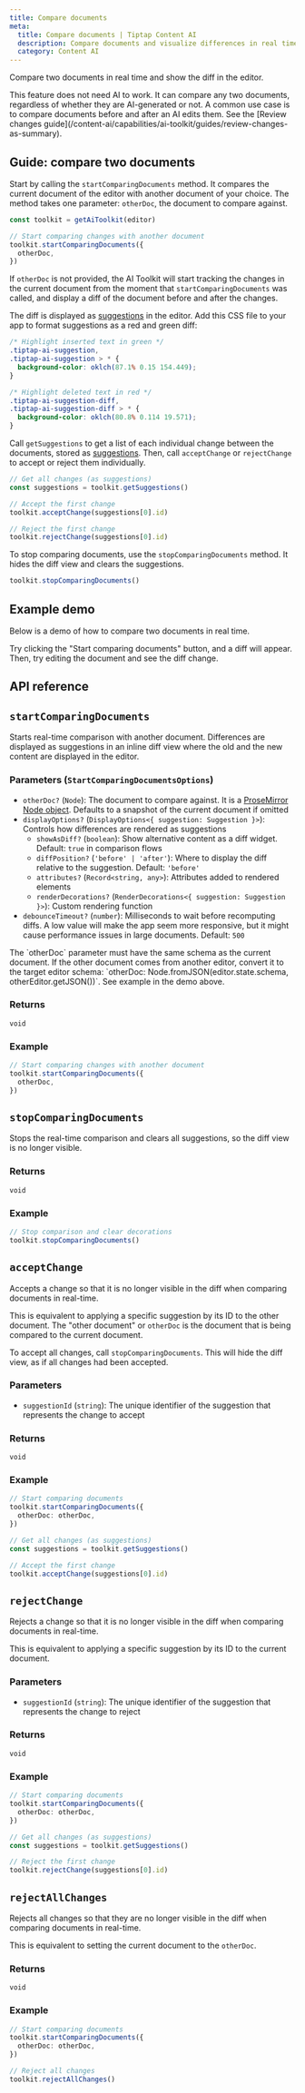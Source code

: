 ```yaml
---
title: Compare documents
meta:
  title: Compare documents | Tiptap Content AI
  description: Compare documents and visualize differences in real time.
  category: Content AI
---
```



Compare two documents in real time and show the diff in the editor.

<CodeDemo
  isPro
  isLarge
  path="/Extensions/AiToolkitCompareDocuments"
  src="https://deploy-preview-405--tiptap-pro.netlify.app/src/Extensions/AiToolkitCompareDocuments/React/"
/>

<Callout title="Works in non-AI use cases">
  This feature does not need AI to work. It can compare any two documents, regardless of whether
  they are AI-generated or not. A common use case is to compare documents before and after an AI
  edits them. See the [Review changes
  guide](/content-ai/capabilities/ai-toolkit/guides/review-changes-as-summary).
</Callout>

## Guide: compare two documents

Start by calling the `startComparingDocuments` method. It compares the current document of the editor with another document of your choice. The method takes one parameter: `otherDoc`, the document to compare against.

```ts
const toolkit = getAiToolkit(editor)

// Start comparing changes with another document
toolkit.startComparingDocuments({
  otherDoc,
})
```

If `otherDoc` is not provided, the AI Toolkit will start tracking the changes in the current document from the moment that `startComparingDocuments` was called, and display a diff of the document before and after the changes.

The diff is displayed as [suggestions](/content-ai/capabilities/ai-toolkit/primitives/display-suggestions) in the editor. Add this CSS file to your app to format suggestions as a red and green diff:

```css
/* Highlight inserted text in green */
.tiptap-ai-suggestion,
.tiptap-ai-suggestion > * {
  background-color: oklch(87.1% 0.15 154.449);
}

/* Highlight deleted text in red */
.tiptap-ai-suggestion-diff,
.tiptap-ai-suggestion-diff > * {
  background-color: oklch(80.8% 0.114 19.571);
}
```

Call `getSuggestions` to get a list of each individual change between the documents, stored as [suggestions](/content-ai/capabilities/ai-toolkit/primitives/display-suggestions). Then, call `acceptChange` or `rejectChange` to accept or reject them individually.

```ts
// Get all changes (as suggestions)
const suggestions = toolkit.getSuggestions()

// Accept the first change
toolkit.acceptChange(suggestions[0].id)

// Reject the first change
toolkit.rejectChange(suggestions[0].id)
```

To stop comparing documents, use the `stopComparingDocuments` method. It hides the diff view and clears the suggestions.

```ts
toolkit.stopComparingDocuments()
```

## Example demo

Below is a demo of how to compare two documents in real time.

<CodeDemo
  isPro
  isLarge
  path="/Extensions/AiToolkitCompareDocuments"
  src="https://deploy-preview-405--tiptap-pro.netlify.app/preview/Extensions/AiToolkitCompareDocuments"
/>

Try clicking the "Start comparing documents" button, and a diff will appear. Then, try editing the document and see the diff change.

## API reference

## `startComparingDocuments`

Starts real-time comparison with another document. Differences are displayed as suggestions in an inline diff view where the old and the new content are displayed in the editor.

### Parameters (`StartComparingDocumentsOptions`)

- `otherDoc?` (`Node`): The document to compare against. It is a [ProseMirror Node object](https://prosemirror.net/docs/ref/#model.Node). Defaults to a snapshot of the current document if omitted
- `displayOptions?` (`DisplayOptions<{ suggestion: Suggestion }>`): Controls how differences are rendered as suggestions
  - `showAsDiff?` (`boolean`): Show alternative content as a diff widget. Default: `true` in comparison flows
  - `diffPosition?` (`'before' | 'after'`): Where to display the diff relative to the suggestion. Default: `'before'`
  - `attributes?` (`Record<string, any>`): Attributes added to rendered elements
  - `renderDecorations?` (`RenderDecorations<{ suggestion: Suggestion }>`): Custom rendering function
- `debounceTimeout?` (`number`): Milliseconds to wait before recomputing diffs. A low value will make the app seem more responsive, but it might cause performance issues in large documents. Default: `500`

<Callout title="Schema issue" variant="warning">
  The `otherDoc` parameter must have the same schema as the current document. If the other document
  comes from another editor, convert it to the target editor schema: `otherDoc:
  Node.fromJSON(editor.state.schema, otherEditor.getJSON())`. See example in the demo above.
</Callout>

### Returns

`void`

### Example

```ts
// Start comparing changes with another document
toolkit.startComparingDocuments({
  otherDoc,
})
```

## `stopComparingDocuments`

Stops the real-time comparison and clears all suggestions, so the diff view is no longer visible.

### Returns

`void`

### Example

```ts
// Stop comparison and clear decorations
toolkit.stopComparingDocuments()
```

## `acceptChange`

Accepts a change so that it is no longer visible in the diff when comparing documents in real-time.

This is equivalent to applying a specific suggestion by its ID to the other document. The "other document" or `otherDoc` is the document that is being compared to the current document.

To accept all changes, call `stopComparingDocuments`. This will hide the diff view, as if all changes had been accepted.

### Parameters

- `suggestionId` (`string`): The unique identifier of the suggestion that represents the change to accept

### Returns

`void`

### Example

```ts
// Start comparing documents
toolkit.startComparingDocuments({
  otherDoc: otherDoc,
})

// Get all changes (as suggestions)
const suggestions = toolkit.getSuggestions()

// Accept the first change
toolkit.acceptChange(suggestions[0].id)
```

## `rejectChange`

Rejects a change so that it is no longer visible in the diff when comparing documents in real-time.

This is equivalent to applying a specific suggestion by its ID to the current document.

### Parameters

- `suggestionId` (`string`): The unique identifier of the suggestion that represents the change to reject

### Returns

`void`

### Example

```ts
// Start comparing documents
toolkit.startComparingDocuments({
  otherDoc: otherDoc,
})

// Get all changes (as suggestions)
const suggestions = toolkit.getSuggestions()

// Reject the first change
toolkit.rejectChange(suggestions[0].id)
```

## `rejectAllChanges`

Rejects all changes so that they are no longer visible in the diff when comparing documents in real-time.

This is equivalent to setting the current document to the `otherDoc`.

### Returns

`void`

### Example

```ts
// Start comparing documents
toolkit.startComparingDocuments({
  otherDoc: otherDoc,
})

// Reject all changes
toolkit.rejectAllChanges()
```
